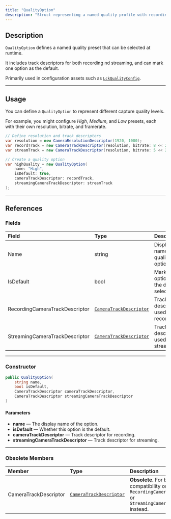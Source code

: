 ```yaml
---
title: "QualityOption"
description: "Struct representing a named quality profile with recording and streaming track configurations."
---
```


## Description

`QualityOption` defines a named quality preset that can be selected at runtime.

It includes track descriptors for both recording nd streaming, and can mark one option as the default.

Primarily used in configuration assets such as [`LckQualityConfig`](/api-reference/class/LckQualityConfig).

---

## Usage

You can define a `QualityOption` to represent different capture quality levels.

For example, you might configure _High_, _Medium_, and _Low_ presets, each with their own resolution, bitrate, and framerate.

```c#
// Define resolution and track descriptors
var resolution = new CameraResolutionDescriptor(1920, 1080);
var recordTrack = new CameraTrackDescriptor(resolution, bitrate: 8 << 20, framerate: 60);
var streamTrack = new CameraTrackDescriptor(resolution, bitrate: 5 << 20, framerate: 30);

// Create a quality option
var highQuality = new QualityOption(
    name: "High",
    isDefault: true,
    cameraTrackDescriptor: recordTrack,
    streamingCameraTrackDescriptor: streamTrack
);
```

---

## References

### Fields

| Field                          | Type                  | Description                                 |
| :----------------------------- | :-------------------- | :------------------------------------------ |
| Name                           | string                | Display name of the quality option.         |
| IsDefault                      | bool                  | Marks this option as the default selection. |
| RecordingCameraTrackDescriptor | [`CameraTrackDescriptor`](/api-reference/struct/CameraTrackDescriptor) | Track descriptor used when recording.       |
| StreamingCameraTrackDescriptor | [`CameraTrackDescriptor`](/api-reference/struct/CameraTrackDescriptor) | Track descriptor used when streaming.       |

---

### Constructor

```c#
public QualityOption(
    string name,
    bool isDefault,
    CameraTrackDescriptor cameraTrackDescriptor,
    CameraTrackDescriptor streamingCameraTrackDescriptor
)
```

#### Parameters

- **name** — The display name of the option.
- **isDefault** — Whether this option is the default.
- **cameraTrackDescriptor** — Track descriptor for recording.
- **streamingCameraTrackDescriptor** — Track descriptor for streaming.

---

### Obsolete Members

| Member                | Type                  | Description                                                                                                                       |
| :-------------------- | :-------------------- | :-------------------------------------------------------------------------------------------------------------------------------- |
| CameraTrackDescriptor | [`CameraTrackDescriptor`](/api-reference/struct/CameraTrackDescriptor) | **Obsolete.** For backwards compatibility only. Use `RecordingCameraTrackDescriptor` or `StreamingCameraTrackDescriptor` instead. |